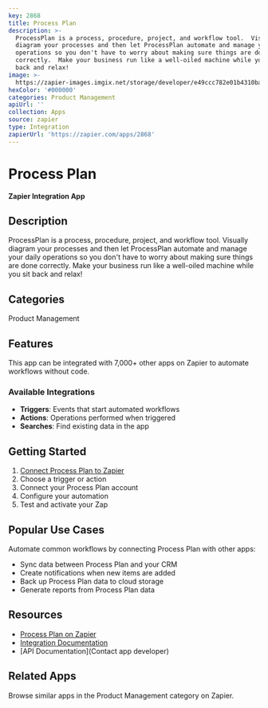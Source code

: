 ```yaml
---
key: 2868
title: Process Plan
description: >-
  ProcessPlan is a process, procedure, project, and workflow tool.  Visually
  diagram your processes and then let ProcessPlan automate and manage your daily
  operations so you don't have to worry about making sure things are done
  correctly.  Make your business run like a well-oiled machine while you sit
  back and relax!
image: >-
  https://zapier-images.imgix.net/storage/developer/e49ccc782e01b4310ba8c2031417c0ff.png?auto=format%2Ccompress&ixlib=python-3.0.0&q=50
hexColor: '#000000'
categories: Product Management
apiUrl: ''
collection: Apps
source: zapier
type: Integration
zapierUrl: 'https://zapier.com/apps/2868'
---
```

# Process Plan

**Zapier Integration App**

## Description

ProcessPlan is a process, procedure, project, and workflow tool.  Visually diagram your processes and then let ProcessPlan automate and manage your daily operations so you don't have to worry about making sure things are done correctly.  Make your business run like a well-oiled machine while you sit back and relax!

## Categories

Product Management

## Features

This app can be integrated with 7,000+ other apps on Zapier to automate workflows without code.

### Available Integrations

- **Triggers**: Events that start automated workflows
- **Actions**: Operations performed when triggered
- **Searches**: Find existing data in the app

## Getting Started

1. [Connect Process Plan to Zapier](https://zapier.com/apps/2868)
2. Choose a trigger or action
3. Connect your Process Plan account
4. Configure your automation
5. Test and activate your Zap

## Popular Use Cases

Automate common workflows by connecting Process Plan with other apps:

- Sync data between Process Plan and your CRM
- Create notifications when new items are added
- Back up Process Plan data to cloud storage
- Generate reports from Process Plan data

## Resources

- [Process Plan on Zapier](https://zapier.com/apps/2868)
- [Integration Documentation](https://zapier.com/apps/2868/integrations)
- [API Documentation](Contact app developer)

## Related Apps

Browse similar apps in the Product Management category on Zapier.
